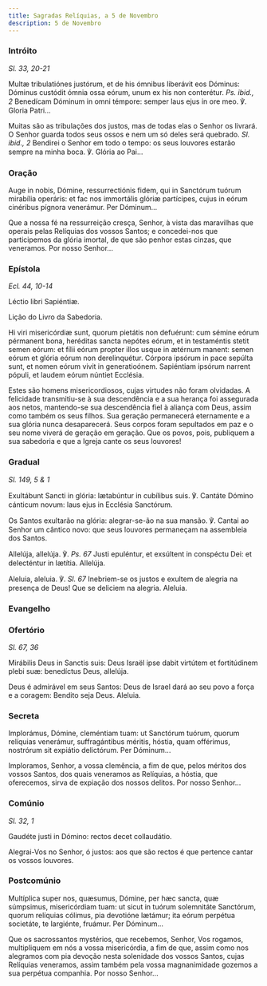 ```yaml
---
title: Sagradas Relíquias, a 5 de Novembro
description: 5 de Novembro
---
```


### Intróito

<em>Sl. 33, 20-21</em>

<div class="side-by-side not-content">

Multæ tribulatiónes justórum, et de his ómnibus liberávit eos Dóminus: Dóminus custódit ómnia ossa eórum, unum ex his non conterétur. <em>Ps. ibid., 2</em> Benedícam Dóminum in omni témpore: semper laus ejus in ore meo. ℣. Gloria Patri...

Muitas são as tribulações dos justos, mas de todas elas o Senhor os livrará. O Senhor guarda todos seus ossos e nem um só deles será quebrado. <em>Sl. ibid., 2</em> Bendirei o Senhor em todo o tempo: os seus louvores estarão sempre na minha boca. ℣. Glória ao Pai...

</div>

### Oração

<div class="side-by-side not-content">

Auge in nobis, Dómine, ressurrectiónis fidem, qui in Sanctórum tuórum mirabília operáris: et fac nos immortális glóriæ partícipes, cujus in eórum cinéribus pígnora venerámur. Per Dóminum...

Que a nossa fé na ressurreição cresça, Senhor, à vista das maravilhas que operais pelas Relíquias dos vossos Santos; e concedei-nos que participemos da glória imortal, de que são penhor estas cinzas, que veneramos. Por nosso Senhor...

</div>

### Epístola

<em>Ecl. 44, 10-14</em>

<div class="side-by-side not-content">

Léctio libri Sapiéntiæ.

Lição do Livro da Sabedoria.

Hi viri misericórdiæ sunt, quorum pietátis non defuérunt: cum sémine eórum pérmanent bona, heréditas sancta nepótes eórum, et in testaméntis stetit semen eórum: et fílii eórum propter illos usque in ætérnum manent: semen eórum et glória eórum non derelinquétur. Córpora ipsórum in pace sepúlta sunt, et nomen eórum vivit in generatioónem. Sapiéntiam ipsórum narrent pópuli, et laudem eórum núntiet Ecclésia.

Estes são homens misericordiosos, cujas virtudes não foram olvidadas. A felicidade transmitiu-se à sua descendência e a sua herança foi assegurada aos netos, mantendo-se sua descendência fiel à aliança com Deus, assim como também os seus filhos. Sua geração permanecerá eternamente e a sua glória nunca desaparecerá. Seus corpos foram sepultados em paz e o seu nome viverá de geração em geração. Que os povos, pois, publiquem a sua sabedoria e que a Igreja cante os seus louvores!

</div>

### Gradual

<em>Sl. 149, 5 & 1</em>

<div class="side-by-side not-content">

Exultábunt Sancti in glória: lætabúntur in cubílibus suis. ℣. Cantáte Dómino cánticum novum: laus ejus in Ecclésia Sanctórum.

Os Santos exultarão na glória: alegrar-se-ão na sua mansão. ℣. Cantai ao Senhor um cântico novo: que seus louvores permaneçam na assembleia dos Santos.

Allelúja, allelúja. ℣. <em>Ps. 67</em> Justi epuléntur, et exsúltent in conspéctu Dei: et delecténtur in lætítia. Allelúja.

Aleluia, aleluia. ℣. <em>Sl. 67</em> Inebriem-se os justos e exultem de alegria na presença de Deus! Que se deliciem na alegria. Aleluia.

</div>


### Evangelho

<LinkCard
  title="Evangelho Muitos Mártires "
  href="/missal/santos/7muitosmartires2#evangelho"
/>

### Ofertório

<em>Sl. 67, 36</em>

<div class="side-by-side not-content">

Mirábilis Deus in Sanctis suis: Deus Israël ipse dabit virtútem et fortitúdinem plebi suæ: benedíctus Deus, allelúja.

Deus é admirável em seus Santos: Deus de Israel dará ao seu povo a força e a coragem: Bendito seja Deus. Aleluia.

</div>

### Secreta

<div class="side-by-side not-content">

Implorámus, Dómine, cleméntiam tuam: ut Sanctórum tuórum, quorum relíquias venerámur, suffragántibus méritis, hóstia, quam offérimus, nostrórum sit expiátio delictórum. Per Dóminum...

Imploramos, Senhor, a vossa clemência, a fim de que, pelos méritos dos vossos Santos, dos quais veneramos as Relíquias, a hóstia, que oferecemos, sirva de expiação dos nossos delitos. Por nosso Senhor...

</div>

### Comúnio

<em>Sl. 32, 1</em>

<div class="side-by-side not-content">

Gaudéte justi in Dómino: rectos decet collaudátio.

Alegrai-Vos no Senhor, ó justos: aos que são rectos é que pertence cantar os vossos louvores.

</div>

### Postcomúnio

<div class="side-by-side not-content">

Multíplica super nos, quæsumus, Dómine, per hæc sancta, quæ súmpsimus, misericórdiam tuam: ut sicut in tuórum solemnitáte Sanctórum, quorum relíquias cólimus, pia devotióne lætámur; ita eórum perpétua societáte, te largiénte, fruámur. Per Dóminum...

Que os sacrossantos mystérios, que recebemos, Senhor, Vos rogamos, multipliquem em nós a vossa misericórdia, a fim de que, assim como nos alegramos com pia devoção nesta solenidade dos vossos Santos, cujas Relíquias veneramos, assim também pela vossa magnanimidade gozemos a sua perpétua companhia. Por nosso Senhor...

</div>

